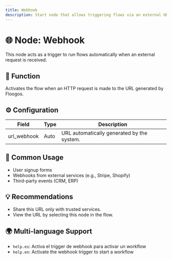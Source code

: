 ```yaml
---
title: Webhook
description: Start node that allows triggering flows via an external URL.
---
```


# 🌐 Node: Webhook

This node acts as a trigger to run flows automatically when an external request is received.

## 🧩 Function
Activates the flow when an HTTP request is made to the URL generated by Floogos.

## ⚙️ Configuration

| Field         | Type  | Description                                    |
|---------------|-------|------------------------------------------------|
| url_webhook   | Auto  | URL automatically generated by the system.     |

## 📝 Common Usage
- User signup forms  
- Webhooks from external services (e.g., Stripe, Shopify)  
- Third-party events (CRM, ERP)  

## 💡 Recommendations
- Share this URL only with trusted services.  
- View the URL by selecting this node in the flow.  

## 🌍 Multi-language Support
- `help.es`: Activa el trigger de webhook para activar un workflow  
- `help.en`: Activate the webhook trigger to start a workflow  
